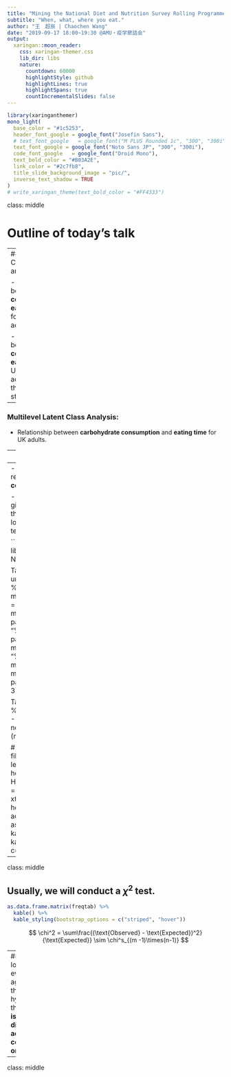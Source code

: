```yaml
---
title: "Mining the National Diet and Nutrition Survey Rolling Programme (NDNS RP) data"
subtitle: "When, what, where you eat."
author: "王　超辰 | Chaochen Wang"
date: "2019-09-17 18:00~19:30 @AMU・疫学懇話会"
output:
  xaringan::moon_reader:
    css: xaringan-themer.css
    lib_dir: libs
    nature:
      countdown: 60000
      highlightStyle: github
      highlightLines: true
      highlightSpans: true
      countIncrementalSlides: false
---
```



```r
library(xaringanthemer)
mono_light(
  base_color = "#1c5253",
  header_font_google = google_font("Josefin Sans"),
  # text_font_google   = google_font("M PLUS Rounded 1c", "300", "300i"),
  text_font_google = google_font("Noto Sans JP", "300", "300i"), 
  code_font_google   = google_font("Droid Mono"),
  text_bold_color = "#B03A2E",
  link_color = "#2c7fb8",
  title_slide_background_image = "pic/",
  inverse_text_shadow = TRUE
)
# write_xaringan_theme(text_bold_color = "#FF4333")
```

class: middle

# Outline of today's talk 

--
### Correspondence analyses:


- Relationship between **food consumed** and **eating location** for UK adolescents


- Relationship between **food consumed** and **eating time** for UK adults according to their diabetes status 

--

### Multilevel Latent Class Analysis:

- Relationship between **carbohydrate consumption** and **eating time** for UK adults. 

---
class: middle

# Some intuition about correspondence analysis  (CA)

--
- CA is a method for investigating the relationship in a **two-dimensional contingency table**.

- For example, in the following table gives the frequency of consumption of three healthy food groups at each location in the NDNS RP data among teenagers (age: 11~19 years):

```r
library(knitr)
library(kableExtra)
library(tidyverse)
load("../CA-NDNSRP/H_teenFood.Rdata")

TableFoogGroup <- H_teenFood %>% 
  ungroup() %>% 
  group_by(mfgLab) %>% 
  summarise(n = n(), meanHpoint = mean(H_points, na.rm = T), mfgCalories = sum(Energykcal)) %>% 
  arrange(-mfgCalories) %>% 
  mutate(n.freq = paste0(round(100 * n/sum(n), 2), "%"))  %>% 
  mutate(cal.Prop = paste0(round(100 * mfgCalories/sum(mfgCalories), 2), "%"))  %>% 
  mutate(calprop = mfgCalories/sum(mfgCalories)) %>% 
  mutate(calcumprop = paste0(round(100 * cumsum(calprop), 3), "%")) %>% 
  select(-calprop) 


TableFoogGroup <- TableFoogGroup %>% 
  mutate(healthy     = meanHpoint < -2, 
         lesshealthy = meanHpoint > 4, 
         neutral     = (meanHpoint <= 4) & (meanHpoint >= -2))

# TableFoogGroup %>% 
#   filter(healthy) %>% 
#   select(-lesshealthy, -neutral, -calcumprop, -healthy)
healthyfg <- H_teenFood[H_teenFood$HealthFoodGr == "Healthy", ]
freqtab <- xtabs(~healthyfg$mfgLab + healthyfg$Locat_type)
freqtab <- addmargins(freqtab)
as.data.frame.matrix(freqtab) %>%
  kable() %>%
  kable_styling(bootstrap_options = c("striped", "hover"))
```


---
class: middle 

## Usually, we will conduct a $\chi^2$ test. 

```r
as.data.frame.matrix(freqtab) %>%
  kable() %>%
  kable_styling(bootstrap_options = c("striped", "hover"))
```


$$
\chi^2 = \sum\frac{(\text{Observed} - \text{Expected})^2}{\text{Expected}} \sim \chi^s_{(m -1)\times(n-1)}
$$

--
### To look for evidence against the null hypothesis that **there is no difference across the columns or rows**.

---
class: middle

